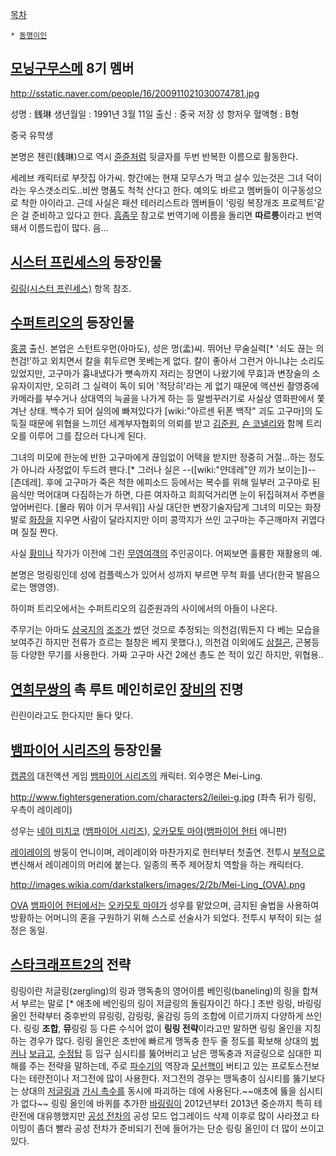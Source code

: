 [[목차]]

 * [[동명이인]]

== [[모닝구무스메]] 8기 멤버 ==
http://sstatic.naver.com/people/16/200911021030074781.jpg

성명 : 銭琳 
생년월일 : 1991년 3월 11일
출신 : 중국 저장 성 항저우
혈액형 : B형


중국 유학생

본명은 첸린(銭琳)으로 역시 [[쥰쥰]]처럼 뒷글자를 두번 반복한 이름으로 활동한다.

세레브 캐릭터로 부잣집 아가씨. 향간에는 현재 모무스가 먹고 살수 있는것은 그녀 덕이라는 우스갯소리도..비싼 명품도 척척 산다고 한다.
예의도 바르고 멤버들이 이구동성으로 착한 아이라고.
근데 사실은 패션 테러리스트라 멤버들이 '링링 복장개조 프로젝트'같은 걸 준비하고 있다고 한다. [[흠좀무]]
참고로 번역기에 이름을 돌리면 '''따르릉'''이라고 번역돼서 이름드립이 많다. 음...

== [[시스터 프린세스]]의 등장인물 ==
[[링링(시스터 프린세스)]] 항목 참조. 

== [[수퍼트리오]]의 등장인물 ==
[[홍콩]] 출신. 본업은 스턴트우먼(아마도), 성은 멍(孟)씨.
뛰어난 무술실력[* '쇠도 끊는 의천검!'하고 외치면서 칼을 휘두르면 못베는게 없다. 칼이 좋아서 그런거 아니냐는 소리도 있었지만, 고구마가 흉내냈다가 뼛속까지 저리는 장면이 나왔기에 무효]과 변장술의 소유자이지만, 오히려 그 실력이 독이 되어 '적당히'라는 게 없기 때문에 액션씬 촬영중에 카메라를 부수거나 상대역의 늑골을 나가게 하는 등 말썽꾸러기로 사실상 영화판에서 쫓겨난 상태. 백수가 되어 실의에 빠져있다가 [wiki:"아르센 뒤폰 백작" 괴도 고구마]의 도둑질 때문에 위협을 느끼던 세계부자협회의 의뢰를 받고 [[김준원]], [[숀 코넬리]]와 함께 트리오를 이루어 그를 잡으러 다니게 된다.

그녀의 미모에 한눈에 반한 고구마에게 끊임없이 어택을 받지만 정중히 거절...하는 정도가 아니라 사정없이 두드려 팬다.[* 그러나 실은 --([wiki:"얀데레"얀 끼가 보이는])-- [츤데레]. 후에 고구마가 죽은 척한 에피소드 등에서는 복수를 위해 일부러 고구마로 된 음식만 먹어대며 다짐하는가 하면, 다른 여자하고 희희덕거리면 눈이 뒤집혀져서 주변을 엎어버린다. [몰라 뭐야 이거 무서워]] 사실 대단한 변장기술자답게 그녀의 미모는 화장발로 [[화장]]을 지우면 사람이 달라지지만 이미 콩깍지가 쓰인 고구마는 주근깨마저 귀엽다며 질질 짠다. 

사실 [[황미나]] 작가가 이전에 그린 [[무영여객]]의 주인공이다. 어찌보면 훌륭한 재활용의 예.

본명은 멍링링인데 성에 컴플렉스가 있어서 성까지 부르면 무척 화를 낸다(한국 발음으로는 맹영영).

하이퍼 트리오에서는 수퍼트리오의 김준원과의 사이에서의 아들이 나온다.

주무기는 아마도 [[삼국지]]의 [[조조]]가 썼던 것으로 추정되는 의천검(뭐든지 다 베는 모습을 보여주긴 하지만 전류가 흐르는 철창은 베지 못했다.), 의천검 이외에도 [[삼절곤]], 곤봉등등 다양한 무기를 사용한다.
가짜 고구마 사건 2에선 총도 쓴 적이 있긴 하지만, 위협용..

== [[연희무쌍]]의 촉 루트 메인히로인 [[장비]]의 진명 ==
린린이라고도 한다지만 둘다 맞다.

== [[뱀파이어 시리즈]]의 등장인물 ==
[[캡콤]]의 대전액션 게임 [[뱀파이어 시리즈]]의 캐릭터. 외수명은 Mei-Ling.

http://www.fightersgeneration.com/characters2/leilei-g.jpg
(좌측 뒤가 링링, 우측이 레이레이)

성우는 [[네야 미치코]] ([[뱀파이어 시리즈]]), [[오카모토 마야]]([[뱀파이어 헌터]] 애니판)

[[레이레이]]의 쌍둥이 언니이며, 레이레이와 마찬가지로 헌터부터 첫출연. 전투시 [[부적]]으로 변신해서 레이레이의 머리에 붙는다. 일종의 폭주 제어장치 역할을 하는 캐릭터다.

http://images.wikia.com/darkstalkers/images/2/2b/Mei-Ling_(OVA).png

[[OVA]] [[뱀파이어 헌터]]에서는 [[오카모토 마야]]가 성우를 맡았으며, 금지된 술법을 사용하여 방황하는 어머니의 혼을 구원하기 위해 스스로 선술사가 되었다. 전투시 부적이 되는 설정은 동일.

== [[스타크래프트2]]의 전략 ==

링링이란 저글링(zergling)의 링과 맹독충의 영어이름 베인링(baneling)의 링을 합쳐서 부르는 말로 [* 애초에 베인링의 링이 저글링의 돌림자이긴 하다.]
초반 링링, 바링링 올인 전략부터 중후반의 뮤링링, 감링링, 울감링 등의 조합에 이르기까지 다양하게 쓰인다.
링링 '''조합''', '''뮤'''링링 등 다른 수식어 없이 '''링링 전략'''이라고만 말하면 링링 올인을 지칭하는 경우가 많다. 링링 올인은 초반에 빠르게 맹독충 한두 줄 정도를 확보해 상대의 [[벙커]]나 [[보급고]], [[수정탑]] 등 입구 심시티를 뚫어버리고 남은 맹독충과 저글링으로 심대한 피해를 주는 전략을 말하는데, 주로 [[파수기]]의 역장과 [[모선핵]]이 버티고 있는 프로토스전보다는 테란전이나 저그전에 많이 사용한다. 저그전의 경우는 맹독충이 심시티를 뚫기보다는 상대의 [[저글링]]과 [[가시 촉수]]를 동시에 파괴하는 데에 사용된다.~~애초에 뚫을 심시티가 없다~~ 링링 올인에 바퀴를 추가한 [[바링링]]이 2012년부터 2013년 중순까지 특히 테란전에 대유행했지만 [[공성 전차]]의 공성 모드 업그레이드 삭제 이후로 많이 사라졌고 타이밍이 좀더 빨라 공성 전차가 준비되기 전에 들어가는 단순 링링 올인이 더 많이 쓰이고 있다.
